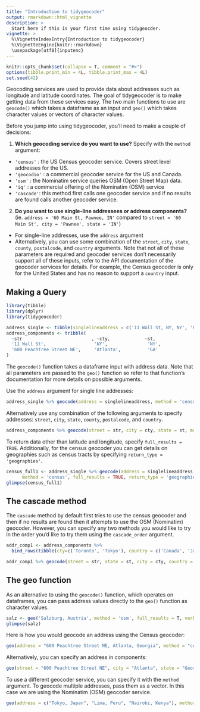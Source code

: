 ```yaml
---
title: "Introduction to tidygeocoder"
output: rmarkdown::html_vignette
description: >
  Start here if this is your first time using tidygeocder.
vignette: >
  %\VignetteIndexEntry{Introduction to tidygeocoder}
  %\VignetteEngine{knitr::rmarkdown}
  \usepackage[utf8]{inputenc}
---
```


```r
knitr::opts_chunk$set(collapse = T, comment = "#>")
options(tibble.print_min = 4L, tibble.print_max = 4L)
set.seed(42)
```

Geocoding services are used to provide data about addresses such as longitude and latitude coordinates. The goal of tidygeocoder is to make getting data from these services easy. The two main functions to use are `geocode()` which takes a dataframe as an input and `geo()` which takes character values or vectors of character values.

Before you jump into using tidygeocoder, you'll need to make a couple of decisions:

1. **Which geocoding service do you want to use?** Specify with the `method` argument:
  * `'census'` : the US Census geocoder service. Covers street level addresses for the US.
  * `'geocodio'` : a commercial geocoder service for the US and Canada.
  * `'osm'` : the Nominatim service queries OSM (Open Street Map) data. 
  * `'iq'` : a commercial offering of the Nominatim (OSM) service
  * `'cascade'`: this method first calls one geocoder service and if no results are found calls another geocoder service.
  
2. **Do you want to use single-line addressees or address components?** (ie. `address = '60 Main St, Pawnee, IN'` compared to `street = '60 Main St', city = 'Pawnee', state = 'IN'`)
  * For single-line addresses, use the `address` argument
  * Alternatively, you can use some combination of the `street`, `city`, `state`, `county`, `postalcode`, and `country` arguments. Note that not all of these parameters are required and geocoder services don't necessarily support all of these inputs, refer to the API documentation of the geocoder services for details. For example, the Census geocoder is only for the United States and has no reason to support a `country` input. 

## Making a Query

```r
library(tibble)
library(dplyr)
library(tidygeocoder)

address_single <- tibble(singlelineaddress = c('11 Wall St, NY, NY', '600 Peachtree Street NE, Atlanta, Georgia'))
address_components <- tribble(
  ~str                          , ~cty,             ~st,
  '11 Wall St',                  'NY',               'NY',
  '600 Peachtree Street NE',     'Atlanta',          'GA'
)
```

The `geocode()` function takes a dataframe input with address data. Note that all parameters are passed to the `geo()` function so refer to that function's documentation for more details on possible arguments.

Use the `address` argument for single line addresses:

```r
address_single %>% geocode(address = singlelineaddress, method = 'census')
```

Alternatively use any combination of the following arguments to specify addresses: `street`, `city`, `state`, `county`, `postalcode`, and `country`.

```r
address_components %>% geocode(street = str, city = cty, state = st, method = 'census')
```

To return data other than latitude and longitude, specify `full_results = TRUE`. Additionally, for the census geocoder you can get details on  geographies such as census tracts by specifying `return_type = 'geographies'`.

```r
census_full1 <- address_single %>% geocode(address = singlelineaddress, 
      method = 'census', full_results = TRUE, return_type = 'geographies')
glimpse(census_full1)
```

## The cascade method

The `cascade` method by default first tries to use the census geocoder and then if no results are found then it attempts to use the OSM (Nominatim) geocoder. However, you can specify any two methods you would like to try in the order you'd like to try them using the `cascade_order` argument. 

```r
addr_comp1 <- address_components %>% 
  bind_rows(tibble(cty=c('Toronto', 'Tokyo'), country = c('Canada', 'Japan')))

addr_comp1 %>% geocode(street = str, state = st, city = cty, country = country, method = 'cascade', verbose = TRUE)
```


## The geo function

As an alternative to using the `geocode()` function, which operates on dataframes, you can pass address values directly to the `geo()` function as character values.

```r
salz <- geo('Salzburg, Austria', method = 'osm', full_results = T, verbose = T)
glimpse(salz)
```

Here is how you would geocode an address using the Census geocoder:

```r
geo(address = "600 Peachtree Street NE, Atlanta, Georgia", method = "census")
```

Alternatively, you can specify an address in components:

```r
geo(street = "600 Peachtree Street NE", city = "Atlanta", state = "Georgia", method = "census")
```

To use a different geocoder service, you can specify it with the `method` argument. To geocode multiple addresses, pass them as a vector. In this case we are using the Nominatim (OSM) geocoder service.

```r
geo(address = c("Tokyo, Japan", "Lima, Peru", "Nairobi, Kenya"), method = 'osm')
```
